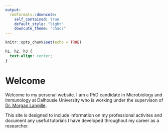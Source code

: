```yaml
---
output: 
  rmdformats::downcute:
    self_contained: true
    default_style: "light"
    downcute_theme: "chaos"
---
```


```r
knitr::opts_chunk$set(echo = TRUE)
```

```css
h1, h2, h3 {
  text-align: center;
}
```

# Welcome

Welcome to my personal website. I am a PhD candidate in Microbiology and Immunology at Dalhousie University who is working under the supervison of [Dr. Morgan Langille](https://morganlangille.com/).



This site is designed to include information on my professional activites and document any useful tutorials I have developed throughout my career as a researcher.




